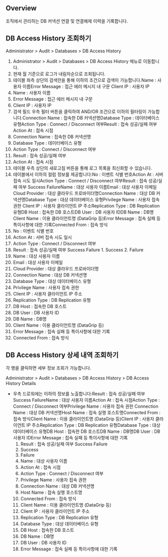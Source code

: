 ## Overview
조직에서 관리하는 DB 커넥션 연결 및 연결해제 이력을 기록합니다.

## DB Access History 조회하기 
Administrator > Audit > Databases > DB Access History

1. Administrator > Audit > Databases > DB Access History 메뉴로 이동합니다.
2. 현재 월 기준으로 로그가 내림차순으로 조회됩니다.
3. 테이블 좌측 상단의 검색란을 통해 이하의 조건으로 검색이 가능합니다.Name : 사용자 이름Error Message : 접근 에러 메시지 내 구문 Client IP : 사용자 IP
  1. Name : 사용자 이름
  2. Error Message : 접근 에러 메시지 내 구문 
  3. Client IP : 사용자 IP
4. 검색 필드 우측 필터 버튼을 클릭하여 AND/OR 조건으로 이하의 필터링이 가능합니다.Connection Name : 접속한 DB 커넥션명Database Type : 데이터베이스 유형Action Type : Connect / Disconnect 여부Result : 접속 성공/실패 여부Action At : 접속 시점
  1. Connection Name : 접속한 DB 커넥션명
  2. Database Type : 데이터베이스 유형
  3. Action Type : Connect / Disconnect 여부
  4. Result : 접속 성공/실패 여부
  5. Action At : 접속 시점
5. 테이블 우측 상단의 새로고침 버튼을 통해 로그 목록을 최신화할 수 있습니다.
6. 테이블에서 이하의 컬럼 정보를 제공합니다:No : 이벤트 식별 번호Action At : 서버 접속 시도 일시Action Type : Connect / Disconnect 여부Result : 접속 성공/실패 여부 Success FailureName : 대상 사용자 이름Email : 대상 사용자 이메일Cloud Provider : 대상 클라우드 프로바이더명Connection Name : 대상 DB 커넥션명Database Type : 대상 데이터베이스 유형Privilege Name : 사용자 접속 권한 Client IP : 사용자 클라이언트 IP 주소Replication Type : DB Replication 유형DB Host : 접속한 DB 호스트DB User : DB 사용자 IDDB Name : DB명Client Name : 이용 클라이언트명 (DataGrip 등)Error Message : 접속 실패 등 특이사항에 대한 기록Connected From : 접속 방식
  1. No : 이벤트 식별 번호
  2. Action At : 서버 접속 시도 일시
  3. Action Type : Connect / Disconnect 여부
  4. Result : 접속 성공/실패 여부 Success Failure
    1.  Success
    2.  Failure
  5. Name : 대상 사용자 이름
  6. Email : 대상 사용자 이메일
  7. Cloud Provider : 대상 클라우드 프로바이더명
  8. Connection Name : 대상 DB 커넥션명
  9. Database Type : 대상 데이터베이스 유형
  10. Privilege Name : 사용자 접속 권한 
  11. Client IP : 사용자 클라이언트 IP 주소
  12. Replication Type : DB Replication 유형
  13. DB Host : 접속한 DB 호스트
  14. DB User : DB 사용자 ID
  15. DB Name : DB명
  16. Client Name : 이용 클라이언트명 (DataGrip 등)
  17. Error Message : 접속 실패 등 특이사항에 대한 기록
  18. Connected From : 접속 방식

## DB Access History 상세 내역 조회하기
각 행을 클릭하면 세부 정보 조회가 가능합니다. 

Administrator > Audit > Databases > DB Access History > DB Access History Details

* 우측 드로워에는 이하의 정보를 노출합니다:Result : 접속 성공/실패 여부 Success FailureName : 대상 사용자 이름Action At : 접속 시점Action Type : Connect / Disconnect 여부Privilege Name : 사용자 접속 권한 Connection Name : 대상 DB 커넥션명Host Name : 접속 실행 호스트명Connected From : 접속 방식Client Name : 이용 클라이언트명 (DataGrip 등)Client IP : 사용자 클라이언트 IP 주소Replication Type : DB Replication 유형Database Type : 대상 데이터베이스 유형DB Host : 접속한 DB 호스트DB Name : DB명DB User : DB 사용자 IDError Message : 접속 실패 등 특이사항에 대한 기록
  1. Result : 접속 성공/실패 여부 Success Failure
    1.  Success
    2.  Failure
  2. Name : 대상 사용자 이름
  3. Action At : 접속 시점
  4. Action Type : Connect / Disconnect 여부
  5. Privilege Name : 사용자 접속 권한 
  6. Connection Name : 대상 DB 커넥션명
  7. Host Name : 접속 실행 호스트명
  8. Connected From : 접속 방식
  9. Client Name : 이용 클라이언트명 (DataGrip 등)
  10. Client IP : 사용자 클라이언트 IP 주소
  11. Replication Type : DB Replication 유형
  12. Database Type : 대상 데이터베이스 유형
  13. DB Host : 접속한 DB 호스트
  14. DB Name : DB명
  15. DB User : DB 사용자 ID
  16. Error Message : 접속 실패 등 특이사항에 대한 기록
